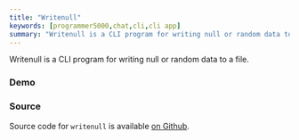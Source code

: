 ```yaml
---
title: "Writenull"
keywords: [programmer5000,chat,cli,cli app]
summary: "Writenull is a CLI program for writing null or random data to a file."
---
```


Writenull is a CLI program for writing null or random data to a file.
    
### Demo
<AsciinemaEmbed id="324619" width="700px" height="300px"/>

### Source
Source code for `writenull` is available [on Github](https://github.com/realprogrammer5000/writenull).
